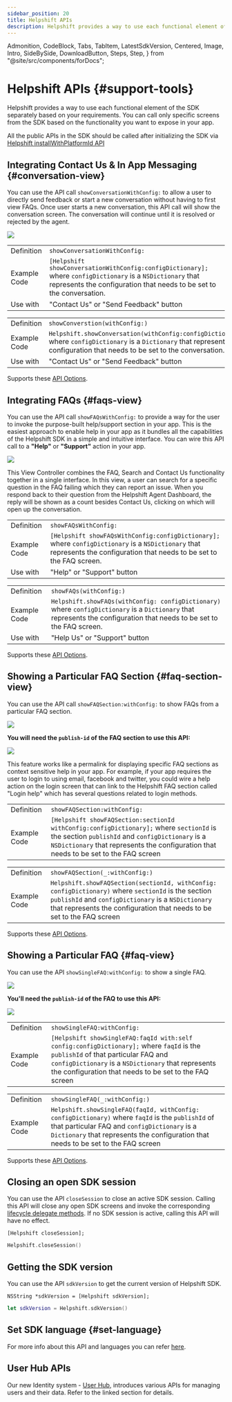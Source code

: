 ```yaml
---
sidebar_position: 20
title: Helpshift APIs
description: Helpshift provides a way to use each functional element of the SDK separately based on your requirements.
---
```


  Admonition,
  CodeBlock,
  Tabs,
  TabItem,
  LatestSdkVersion,
  Centered,
  Image,
  Intro,
  SideBySide,
  DownloadButton,
  Steps,
  Step,
} from "@site/src/components/forDocs";

# Helpshift APIs {#support-tools}

<Intro>

Helpshift provides a way to use each functional element of the SDK separately based on your requirements.
You can call only specific screens from the SDK based on the
functionality you want to expose in your app.

</Intro>

<Admonition type="info" title="Note">

All the public APIs in the SDK should be called after initializing the SDK via [Helpshift installWithPlatformId API](/sdkx_ios/getting-started#start-using)

</Admonition>

## Integrating Contact Us & In App Messaging {#conversation-view}

You can use the API call `showConversationWithConfig:` to allow a user to directly send feedback or start a new conversation without having to first view FAQs. Once user starts a new conversation, this API call will show the conversation screen. The conversation will continue until it is resolved or rejected by the agent.

<Centered width="major">

![](/static/books/sdkx_ios/Show-Conversation.png)

</Centered>

<Tabs>

<TabItem value="Objective-C Example" label="Objective-C Example">

|              |                                                                                                                                                                                                                                                                                                            |
| ------------ | ---------------------------------------------------------------------------------------------------------------------------------------------------------------------------------------------------------------------------------------------------------------------------------------------------------- |
| Definition   | <code>showConversationWithConfig:</code>                                                                                                                                                                                                                                                                  |
| Example Code | <code>[Helpshift showConversationWithConfig:configDictionary];</code> where <code>configDictionary</code> is a <code>NSDictionary</code> that represents the configuration that needs to be set to the conversation. |
| Use with     | "Contact Us" or "Send Feedback" button                                                                                                                                                                                                                                                                     |

</TabItem>
<TabItem value="Swift Example" label="Swift Example">

|              |                                                                                                                                                                                                                                                                                                         |
| ------------ | ------------------------------------------------------------------------------------------------------------------------------------------------------------------------------------------------------------------------------------------------------------------------------------------------------- |
| Definition   | <code>showConverstion(withConfig:)</code>                                                                                                                                                                                                                                                              |
| Example Code | <code>Helpshift.showConversation(withConfig:configDictionary)</code> where <code>configDictionary</code> is a <code>Dictionary</code> that represents the configuration that needs to be set to the conversation. |
| Use with     | "Contact Us" or "Send Feedback" button                                                                                                                                                                                                                                                                  |

</TabItem>

</Tabs>

Supports these [API Options](/sdkx_ios/sdk-configuration/).

## Integrating FAQs {#faqs-view}

You can use the API call `showFAQsWithConfig:` to provide a way for the user to invoke the purpose-built help/support section in your app. This is the easiest approach to enable help in your app as it bundles all the capabilities of the Helpshift SDK in a simple and intuitive interface. You can wire this API call to a **"Help"** or **"Support"** action in your app.

<Centered >

<Image src="/static/books/sdkx_ios/show_faqs.png" width="full" />

</Centered>

This View Controller combines the FAQ, Search and Contact Us functionality together in a single interface. In this view, a user can search for a specific question in the FAQ failing which they can report an issue. When you respond back to their question from the Helpshift Agent Dashboard, the reply will be shown as a count besides Contact Us, clicking on which will open up the conversation.

<Tabs>

<TabItem value="Objective-c Example" label="Objective-c Example">

|              |                                                                                                                                                                                                                                                                                                  |
| ------------ | ------------------------------------------------------------------------------------------------------------------------------------------------------------------------------------------------------------------------------------------------------------------------------------------------ |
| Definition   | <code>showFAQsWithConfig:</code>                                                                                                                                                                                                                                                                |
| Example Code | <code>[Helpshift showFAQsWithConfig:configDictionary];</code> where <code>configDictionary</code> is a <code>NSDictionary</code> that represents the configuration that needs to be set to the FAQ screen. |
| Use with     | "Help" or "Support" button                                                                                                                                                                                                                                                                       |

</TabItem>
<TabItem value="Swift Example" label="Swift Example">

|              |                                                                                                                                                                                                                                                                                                  |
| ------------ | ------------------------------------------------------------------------------------------------------------------------------------------------------------------------------------------------------------------------------------------------------------------------------------------------ |
| Definition   | <code>showFAQs(withConfig:)</code>                                                                                                                                                                                                                                                              |
| Example Code | <code>Helpshift.showFAQs(withConfig: configDictionary)</code> where <code>configDictionary</code> is a <code>Dictionary</code> that represents the configuration that needs to be set to the FAQ screen. |
| Use with     | "Help Us" or "Support" button                                                                                                                                                                                                                                                                    |

</TabItem>

</Tabs>

Supports these [API Options](/sdkx_ios/sdk-configuration/).

## Showing a Particular FAQ Section {#faq-section-view}

You can use the API call `showFAQSection:withConfig:` to show FAQs from a particular FAQ section.

<Centered >

<Image src="/static/books/sdkx_ios/show_section.png" width="full" />

</Centered>

**You will need the `publish-id` of the FAQ section to use this API:**

<Image src="/static/books/misc/section-publish-id.png" width="full" />

This feature works like a permalink for displaying specific FAQ sections as context sensitive help in your app. For example, if your app requires the user to login to using email, facebook and twitter, you could wire a help action on the login screen that can link to the Helpshift FAQ section called "Login help" which has several questions related to login methods.

<Tabs>

<TabItem value="Objective-c Example" label="Objective-c Example">

|              |                                                                                                                                                                                                                                                                                                                                                                                |
| ------------ | ------------------------------------------------------------------------------------------------------------------------------------------------------------------------------------------------------------------------------------------------------------------------------------------------------------------------------------------------------------------------------ |
| Definition   | <code>showFAQSection:withConfig:</code>                                                                                                                                                                                                                                                                                                                                       |
| Example Code | <code>[Helpshift showFAQSection:sectionId withConfig:configDictionary];</code> where <code>sectionId</code> is the section <code>publishId</code> and <code>configDictionary</code> is a <code>NSDictionary</code> that represents the configuration that needs to be set to the FAQ screen |

</TabItem>
<TabItem value="Swift Example" label="Swift Example">

|              |                                                                                                                                                                                                                                                                                                                                                                                  |
| ------------ | -------------------------------------------------------------------------------------------------------------------------------------------------------------------------------------------------------------------------------------------------------------------------------------------------------------------------------------------------------------------------------- |
| Definition   | <code>showFAQSection(_:withConfig:)</code>                                                                                                                                                                                                                                                                                                                                        |
| Example Code | <code>Helpshift.showFAQSection(sectionId, withConfig: configDictionary)</code> where <code>sectionId</code> is the section <code>publishId</code> and <code>configDictionary</code> is a <code>NSDictionary</code> that represents the configuration that needs to be set to the FAQ screen |

</TabItem>

</Tabs>

Supports these [API Options](/sdkx_ios/sdk-configuration/).

## Showing a Particular FAQ {#faq-view}

You can use the API `showSingleFAQ:withConfig:` to show a single FAQ.

<Centered >

<Image src="/static/books/sdkx_ios/show_single_faq.png" width="full" />

</Centered>

**You'll need the `publish-id` of the FAQ to use this API:**

<Image src="/static/books/misc/faq-publish-id.png" width="full" />

<Tabs>

<TabItem value="Objective-C Example" label="Objective-C Example">

|              |                                                                                                                                                                                                                                                                                                                                                                                      |
| ------------ | ------------------------------------------------------------------------------------------------------------------------------------------------------------------------------------------------------------------------------------------------------------------------------------------------------------------------------------------------------------------------------------ |
| Definition   | <code>showSingleFAQ:withConfig:</code>                                                                                                                                                                                                                                                                                                                                              |
| Example Code | <code>[Helpshift showSingleFAQ:faqId with:self config:configDictionary];</code> where <code>faqId</code> is the <code>publishId</code> of that particular FAQ and <code>configDictionary</code> is a <code>NSDictionary</code> that represents the configuration that needs to be set to the FAQ screen |

</TabItem>
<TabItem value="Swift Example" label="Swift Example">

|              |                                                                                                                                                                                                                                                                                                                                                                                      |
| ------------ | ------------------------------------------------------------------------------------------------------------------------------------------------------------------------------------------------------------------------------------------------------------------------------------------------------------------------------------------------------------------------------------ |
| Definition   | <code>showSingleFAQ(_:withConfig:)</code>                                                                                                                                                                                                                                                                                                                                             |
| Example Code | <code>Helpshift.showSingleFAQ(faqId, withConfig: configDictionary)</code> where <code>faqId</code> is the <code>publishId</code> of that particular FAQ and <code>configDictionary</code> is a <code>Dictionary</code> that represents the configuration that needs to be set to the FAQ screen |

</TabItem>

</Tabs>

Supports these [API Options](/sdkx_ios/sdk-configuration/).

## Closing an open SDK session

You can use the API `closeSession` to close an active SDK session. Calling this API will close any open SDK screens and invoke the corresponding [lifecycle delegate methods](/sdkx_ios/delegates/#session-delegates). If no SDK session is active, calling this API will have no effect.

<Tabs>
<TabItem value="Objective-C Example" label="Objective-C Example">

```objc
[Helpshift closeSession];
```

</TabItem>
<TabItem value="Swift Example" label="Swift Example">

```swift
Helpshift.closeSession()
```

</TabItem>
</Tabs>

## Getting the SDK version

You can use the API `sdkVersion` to get the current version of Helpshift SDK.

<Tabs>
<TabItem value="Objective-C Example" label="Objective-C Example">

```objc
NSString *sdkVersion = [Helpshift sdkVersion];
```

</TabItem>
<TabItem value="Swift Example" label="Swift Example">

```swift
let sdkVersion = Helpshift.sdkVersion()
```

</TabItem>
</Tabs>

## Set SDK language {#set-language}

For more info about this API and languages you can refer [here](/sdkx_ios/internationalization/).

## User Hub APIs

Our new Identity system - [User Hub](/sdkx_ios/identity-user-hub/), introduces various APIs for managing users and their data. Refer to the linked section for details.
